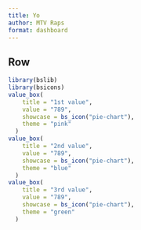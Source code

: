 ```yaml
---
title: Yo
author: MTV Raps
format: dashboard
---
```


## Row
```r
library(bslib)
library(bsicons)
value_box(
    title = "1st value",
    value = "789",
    showcase = bs_icon("pie-chart"),
    theme = "pink"
  )
value_box(
    title = "2nd value",
    value = "789",
    showcase = bs_icon("pie-chart"),
    theme = "blue"
  )
value_box(
    title = "3rd value",
    value = "789",
    showcase = bs_icon("pie-chart"),
    theme = "green"
  )  
```
